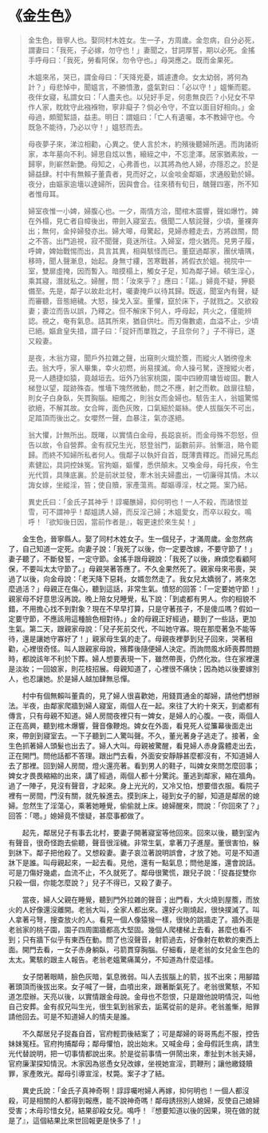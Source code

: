 # 《金生色》

> 金生色，晉寧人也。娶同村木姓女。生一子，方周歲。金忽病，自分必死，謂妻曰：「我死，子必嫁，勿守也！」妻聞之，甘詞厚誓，期以必死。金搖手呼母曰：「我死，勞看阿保，勿令守也。」母哭應之。既而金果死。
>
> 木媼來吊，哭已，謂金母曰：「天降兇憂，婿遽遭命。女太幼弱，將何為計？」母悲悼中，聞媼言，不勝憤激，盛氣對曰：「必以守！」媼慚而罷。夜伴女寢，私謂女曰：「人盡夫也。以兒好手足，何患無良匹？小兒女不早作人家，眈眈守此襁褓物，寧非癡子？倘必令守，不宜以面目好相向。」金母過，頗聞絮語，益恚。明日：謂媼曰：「亡人有遺囑，本不教婦守也。今既急不能待，乃必以守！」媼怒而去。
>
> 母夜夢子來，涕泣相勸，心異之。使人言於木，約殯後聽婦所適。而詢諸術家，本年墓向不利。婦思自炫以售，縗絰之中，不忘塗澤。居家猶素妝，一歸寧，則嶄然新艷。母知之，心弗善也，以其將為他人婦，亦隱忍之。於是婦益肆。村中有無賴子董貴者，見而好之，以金啖金鄰嫗，求通殷勤於婦。夜分，由嫗家逾墻以達婦所，因與會合。往來積有旬日，醜聲四塞，所不知者惟母耳。
>
> 婦室夜惟一小婢，婦腹心也。一夕，兩情方洽，聞棺木震響，聲如爆竹。婢在外榻，見亡者自幛後出，帶劍入寢室去。俄聞二人駭詫聲，少頃，董裸奔出；無何，金捽婦發亦出。婦大嗥，母驚起，見婦赤體走去，方將啟關，問之不答。出門追視，寂不聞聲，竟迷所往。入婦室，燈火猶亮。見男子履，呼婢，婢始戰惕而出，具言其異，相與駭怪而已。董竄過鄰家，團伏墻隅，移時，聞人聲漸息，始起。身無寸縷，苦寒戰甚，將假衣於媼。視院中一室，雙扉虛掩，因而暫入。暗摸榻上，觸女子足，知為鄰子婦。頓生淫心，乘其寢，潛就私之。婦醒，問：「汝來乎？」應曰：「諾。」婦竟不疑，狎褻備至。先是，鄰子以故赴北村，囑妻掩戶以待其歸。既返，聞室內有聲，疑而審聽，音態絕穢。大怒，操戈入室。董懼，竄於床下，子就戮之。又欲殺妻；妻泣而告以誤，乃釋之。但不解床下何人，呼母起，共火之，僅能辨認。視之，奄有氣息。詰其所來，猶自供吐。而刃傷數處，血溢不止，少頃已絕。嫗倉皇失措，謂子曰：「捉奸而單戮之，子且奈何？」子不得已，遂又殺妻。
>
> 是夜，木翁方寢，聞戶外拉雜之聲，出窺則火熾於簷，而縱火人猶徬徨未去。翁大呼，家人畢集，幸火初燃，尚易撲滅。命人操弓駑，逐搜縱火者，見一人趫捷如猿，竟越垣去。垣外乃翁家桃園，園中四繚周墉皆峻固。數人梯登以望，蹤跡殊杳。惟墻下塊然微動，問之不應，射之而軟。啟扉往驗，則女子白身臥，矢貫胸腦。細燭之，則翁女而金婦也。駭告主人，翁媼驚惕欲絕，不解其故。女合眸，面色灰敗，口氣細於屬絲。使人拔腦矢不可出，足踏頂而後出之。女嚶然一聲，血暴注，氣亦遂絕。
>
> 翁大懼，計無所出。既曙，以實情白金母，長跽哀祈。而金母殊不怨怒，但告以故，令自營葬。金有叔兄生光，怒登翁門，詬數前非。翁慚沮，賂令罷歸。而終不知婦所私者何人。俄鄰子以執奸自首，既薄責釋訖。而婦兄馬彪素健訟，具詞控妹冤。官拘嫗，嫗懼，悉供顛末。又喚金母，母托疾，令生光代質，具陳底裏。於是前狀並發，牽木翁夫婦盡出，一切廉得其情。木以誨女嫁，坐縱淫，笞；使自贖，家產蕩焉。鄰嫗導淫，杖之斃。案乃結。
>
> 異史氏曰：「金氏子其神乎！諄囑醮婦，抑何明也！一人不殺，而諸恨並雪，可不謂神乎！鄰媼誘人婦，而反淫己婦；木媼愛女，而卒以殺女。鳴呼！『欲知後日因，當前作者是』，報更速於來生矣！」

&emsp;&emsp;金生色，晉寧縣人。娶了同村木姓女子。生一個兒子，才滿周歲。金忽然病了，自己知道一定死。向妻子說：「我死了以後，你一定要改嫁，不要守節了！」妻子聽了，不斷發誓，一定守節。金搖手跟母親說：「我死了以後，麻煩您看顧阿保，不要叫太太守節了。」母親哭著答應了。不久金果然死了。親家母來弔喪，哭過了以後，向金母說：「老天降下惡耗，女婿忽然走了。我女兒太嬌弱了，將來怎麼過活？」母親正在傷心，聽到這話，非常生氣。憤怒的回答：「一定要她守節！」親家母不好意思沒再說。晚上陪女兒睡覺，私下說：「到處都有男人。你的相貌不錯，不用擔心找不到對象？現在不早早打算，只是守著孩子，不是傻瓜嗎？假如一定要守節，不應該用這種臉色相對待。」金的母親正好經過，聽到了一些話，更加生氣。第二天，跟親家母說：「兒子死前交代，不叫她守寡。現在那麼著急不能等待，還是讓她守寡好了！」親家母生氣的走了。母親夜裡夢到兒子回來，哭著相勸，心裡很奇怪。叫人跟親家母說，殯葬後隨便婦人決定。而詢問風水師喪葬問題時，都說該年不利於下葬。婦人想要表現一下，雖然帶喪，仍然化妝。住在家裡還是淡妝；一回娘家，則花枝招展。母親知道了，心裡很不痛快；因為她以後要嫁別人，也忍讓她。於是婦人越加肆無忌憚。

&emsp;&emsp;村中有個無賴叫董貴的，見了婦人很喜歡她，用錢買通金的鄰婦，請他們想辦法。半夜，由鄰家爬牆到婦人寢室，兩個人在一起。來往了大約十來天，到處都有傳言，只有母親不知道。婦人房間夜裡只有一婢女，是婦人的心腹。一夜，兩個人正在高興，聽到棺木爆響，聲音像鞭炮。婢女在外面，看見死人從簾幕後面走出來，帶劍到寢室去。一下子聽到二人驚叫聲。不久，董光著身子逃走了。接著，金生色抓著婦人頭髮也出去了。婦人大叫。母親被驚醒，看見婦人赤身露體走出去，正在開門。問他話都不答理。跟出門去看，外面安安靜靜甚麼都沒有，不知道婦人去了那裡。回到婦人房間，燈火還亮著。看到男人的鞋子，叫婢女來問怎麼回事；婢女才畏畏縮縮的出來，講了經過，兩個人都十分驚詫。董逃到鄰家，縮在牆角。過了一陣子，見沒有聲音，才起來。身上光光的，又冷又怕，想要借衣服。看院子裡有一房間，門沒有關，就先躲進去。摸到床上，碰到女子的腳，知道是鄰居的媳婦。忽然生了淫蕩心，乘著她睡覺，偷偷就上床。媳婦醒來，問說：「你回來了？」回答：「嗯。」媳婦竟不懷疑，甚麼事都做了。

&emsp;&emsp;起先，鄰居兒子有事去北村，要妻子開著寢室等他回來。回來以後，聽到室內有聲音，很奇怪跑去偷聽，聲音很淫穢。非常生氣，拿著刀子進屋。董很害怕，躲到牀下。鄰子把他殺了。又想殺妻。妻子哀泣著說明誤會，才放了她。可是不知道牀下是誰。叫母親起來，一起去看。見他，還有一點氣息；問他是誰，還會說話。可是刀傷好幾處，血流不止，不久就死了。鄰母很驚慌，跟兒子說：「捉姦捉雙你只殺一個，你能怎麼說？」兒子不得已，又殺了妻子。

&emsp;&emsp;當夜，婦人父親在睡覺，聽到門外拉雜的聲音；出門看，大火燒到屋簷，而放火的人好像還沒離開。老翁大叫，全家人都出來。還好火剛燒起，很快撲滅了。叫人拿著弓弩，搜查放火的人。看見一個人像猿猴一樣，很快的跳牆走了。牆外面是老翁家的桃子園，園子四周圍牆都高大堅固。幾個人爬樓梯上去看，甚麼也看不到；只有牆下似乎有東西在動。問了也沒聲音，射箭過去，好像射在軟軟的東西上面。開門去看，一女子赤身躺臥，弓箭貫穿胸腦。仔細看，是老翁的女兒金生色的太太。驚駭的跟主人報告。老翁老媼驚痛萬分，不知道為什麼這樣。

&emsp;&emsp;女子閉著眼睛，臉色灰暗，氣息微弱。叫人去拔腦上的箭，拔不出來；用腳踏著頭頂而後拔出來。女子喊了一聲，血噴出來，跟著斷氣死了。老翁很驚駭，不知道怎麼辦。天亮以後，以實情跟金母說。金母也不怨恨，只是跟他說明情況，叫他自己安葬。金有叔兄叫生光，很生氣到翁家去，詬罵從前的是非。老翁羞慚，賠罪請他回去。可是不知道婦人的情夫是誰。

&emsp;&emsp;不久鄰居兒子捉姦自首，官府輕罰後結案了；可是鄰婦的哥哥馬彪不服，控告妹妹冤枉。官府拘捕鄰母；鄰母懼怕，說出始末。又喊金母；金母假託生病，請生光代替說明，把一切事情都說出來。於是從前事情一併鬧出來，牽扯到木翁夫婦，官府廉潔探知情況。木家因為慫恿女兒改嫁，坐視她宣淫，罰鞭刑；讓他繳錢贖罪，家產敗光。鄰母引導宣淫，杖斃。案子才了結。

&emsp;&emsp;異史氏說：「金氏子真神奇啊！諄諄囑咐婦人再嫁，抑何明也！一個人都沒殺，可是相關的人都得到報應，能不說神奇嗎！鄰母誘拐別人媳婦，反使自己媳婦受害；木母珍惜女兒，結果卻殺女兒。鳴呼！『想要知道以後的因果，現在做的就是了』，這個結果比來世回報更是快多了！」
